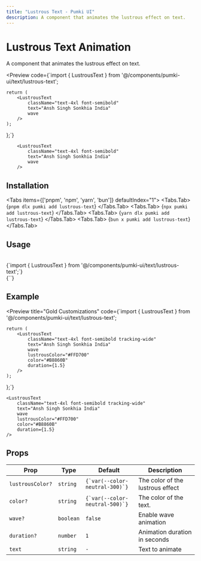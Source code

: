 ```yaml
---
title: "Lustrous Text - Pumki UI"
description: A component that animates the lustrous effect on text.
---
```



# Lustrous Text Animation

A component that animates the lustrous effect on text.

<Preview
  code={`import { LustrousText } from '@/components/pumki-ui/text/lustrous-text';

    return (
        <LustrousText
            className="text-4xl font-semibold"
            text="Ansh Singh Sonkhia India"
            wave
        />
    );
};`}
>
        <LustrousText
            className="text-4xl font-semibold"
            text="Ansh Singh Sonkhia India"
            wave
        />

</Preview>

## Installation

<Tabs items={['pnpm', 'npm', 'yarn', 'bun']} defaultIndex="1">
  <Tabs.Tab>
    <CodeBlock language="bash">
      {`pnpm dlx pumki add lustrous-text`}
    </CodeBlock>
  </Tabs.Tab>
  <Tabs.Tab>
    <CodeBlock language="bash">
      {`npx pumki add lustrous-text`}
    </CodeBlock>
  </Tabs.Tab>
  <Tabs.Tab>
    <CodeBlock language="bash">
      {`yarn dlx pumki add lustrous-text`}
    </CodeBlock>
  </Tabs.Tab>
  <Tabs.Tab>
    <CodeBlock language="bash">
      {`bun x pumki add lustrous-text`}
    </CodeBlock>
  </Tabs.Tab>
</Tabs>

## Usage

<br/>

<CodeBlock language="typescript">
    {`import { LustrousText } from '@/components/pumki-ui/text/lustrous-text';`}
</CodeBlock>

<br/>

<CodeBlock language="typescript">
    {`<LustrousText text="Ansh Singh Sonkhia" />`}
</CodeBlock>

## Example

<Preview
  title="Gold Customizations"
  code={`import { LustrousText } from '@/components/pumki-ui/text/lustrous-text';

    return (
        <LustrousText
            className="text-4xl font-semibold tracking-wide"
            text="Ansh Singh Sonkhia India"
            wave
            lustrousColor="#FFD700"
            color="#B8860B"
            duration={1.5}
        />
    );
};`}
>
    <LustrousText
        className="text-4xl font-semibold tracking-wide"
        text="Ansh Singh Sonkhia India"
        wave
        lustrousColor="#FFD700"
        color="#B8860B"
        duration={1.5}
    />

</Preview>


## Props


<PumkiTableStyles />

<PumkiTable>
  <table className="pumki-table">
    <thead>
      <tr>
        <th>Prop</th>
        <th>Type</th>
        <th>Default</th>
        <th>Description</th>
      </tr>
    </thead>
    <tbody>
      <tr>
        <td><code>lustrousColor?</code></td>
        <td><code>string</code></td>
        <td><code>{`var(--color-neutral-300)`}</code></td>
        <td>The color of the lustrous effect</td>
      </tr>
      <tr>
        <td><code>color?</code></td>
        <td><code>string</code></td>
        <td><code>{`var(--color-neutral-500)`}</code></td>
        <td>The color of the text.</td>
      </tr>
      <tr>
        <td><code>wave?</code></td>
        <td><code>boolean</code></td>
        <td><code>false</code></td>
        <td>Enable wave animation</td>
      </tr>
      <tr>
        <td><code>duration?</code></td>
        <td><code>number</code></td>
        <td><code>1</code></td>
        <td>Animation duration in seconds</td>
      </tr>
      <tr>
        <td><code>text</code></td>
        <td><code>string</code></td>
        <td><code>-</code></td>
        <td>Text to animate</td>
      </tr>
    </tbody>
  </table>
</PumkiTable>